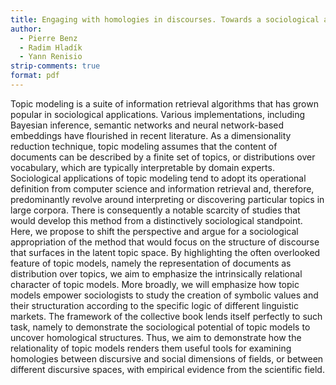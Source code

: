 ```yaml
---
title: Engaging with homologies in discourses. Towards a sociological appropriation of topic models <!--# or between discourses? anyway, a working title -->
author:   
  - Pierre Benz
  - Radim Hladík
  - Yann Renisio
strip-comments: true
format: pdf
---
```


Topic modeling is a suite of information retrieval algorithms that has grown popular in sociological applications. 
Various implementations, including Bayesian inference, semantic networks and neural network-based embeddings have flourished in recent literature. 
As a dimensionality reduction technique, topic modeling assumes that the content of documents can be described by a finite set of topics, or distributions over vocabulary, which are typically interpretable by domain experts. 
Sociological applications of topic modeling tend to adopt its operational definition from computer science and information retrieval and, therefore, predominantly revolve around interpreting or discovering particular topics in large corpora.
There is consequently a notable scarcity of studies that would develop this method from a distinctively sociological standpoint.
Here, we propose to shift the perspective and argue for a sociological appropriation of the method that would focus on the structure of discourse that surfaces in the latent topic space. 
By highlighting the often overlooked feature of topic models, namely the representation of documents as distribution over topics, we aim to emphasize the intrinsically relational character of topic models. 
More broadly, we will emphasize how topic models empower sociologists to study the creation of symbolic values and their structuration according to the specific logic of different linguistic markets. 
The framework of the collective book lends itself perfectly to such task, namely to demonstrate the sociological potential of topic models to uncover homological structures.
Thus, we aim to demonstrate how the relationality of topic models renders them useful tools for examining homologies between discursive and social dimensions of fields, or between different discursive spaces, with empirical evidence from the scientific field. 
